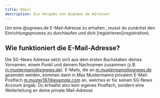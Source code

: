 ```yaml
---
title: Email
description: Die Vergabe von @sgnews.de Adressen
---
```



<Aside type="caution" title="Achtung">
  Um eine @sgnews.de E-Mail-Adresse zu erhalten , musst du  zunächst den Einrichtungsprozess zu durchlaufen und dich [registrieren](registration).
</Aside>

## Wie funktioniert die E-Mail-Adresse?
Die SG-News Adresse setzt sich aus dem ersten Buchstaben deines Vornamen, einem Punkt und deinem Nachnamen zusammen (z.B. m.mustermann@sgnews.de). E-Mails, die an m.mustermann@sgnews.de gesendet werden, kommen dann in Max Mustermanns privatem E-Mail-Postfach m.muster187@example.com an, welches er für seinen SG-News Account angab. Du erhaälst also kein eigenes Postfach, sondern eine Weiterleitung an deine private Mail-Adresse